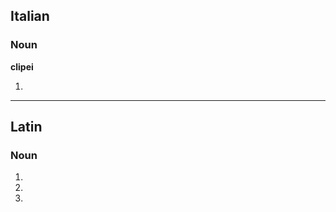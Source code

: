 ==Italian==

===Noun===
'''clipei''' {{m}}

# {{plural of|[[clipeo]]|lang=it}}

----

==Latin==

===Noun===
{{la-noun-form|clipeī}}

# {{inflection of|clipeus|clipeus|nom|p|lang=la}}
# {{inflection of|clipeus|clipeus|gen|s|lang=la}}
# {{inflection of|clipeus|clipeus|voc|p|lang=la}}
{{count page|[[Wiktionary:Page count]]}}